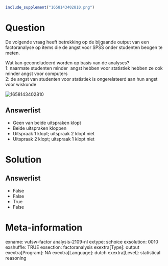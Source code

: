 ```r
include_supplement("1658143402810.png")
```

Question
========
De volgende vraag heeft betrekking op de bijgaande output van een
factoranalyse op items die de angst voor SPSS onder studenten beogen te
meten.  
  
Wat kan geconcludeerd worden op basis van de analyses?  
1: naarmate studenten minder  angst hebben voor statistiek hebben ze ook
minder angst voor computers  
2: de angst van studenten voor statistiek is ongerelateerd aan hun angst
voor wiskunde  
  
<img src="1658143402810.png" class="fr-fic fr-dii enlargeimage tvcss_2"
alt="1658143402810" />

Answerlist
----------
* Geen van beide uitspraken klopt
* Beide uitspraken kloppen
* Uitspraak 1 klopt; uitspraak 2 klopt niet
* Uitspraak 2 klopt; uitspraak 1 klopt niet

Solution
========










Answerlist
----------
* False
* False
* True
* False

Meta-information
================
exname: vufsw-factor analysis-2109-nl
extype: schoice
exsolution: 0010
exshuffle: TRUE
exsection: factoranalysis
exextra[Type]: output
exextra[Program]: NA
exextra[Language]: dutch
exextra[Level]: statistical reasoning

